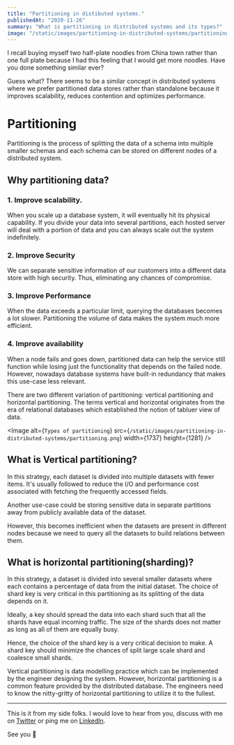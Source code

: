 ```yaml
---
title: "Partitioning in distibuted systems."
publishedAt: "2020-11-26"
summary: "What is partitioning in distributed systems and its types?"
image: "/static/images/partitioning-in-distributed-systems/partitioning.png"
---
```


I recall buying myself two half-plate noodles from China town rather than one full plate because I had this feeling that I would get more noodles. Have you done something similar ever?

Guess what? There seems to be a similar concept in distributed systems where we prefer partitioned data stores rather than standalone because it improves scalability, reduces contention and optimizes performance. 

# Partitioning 

Partitioning is the process of splitting the data of a schema into multiple smaller schemas and each schema can be stored on different nodes of a distributed system.

## Why partitioning data?

### 1. Improve scalability.

When you scale up a database system, it will eventually hit its physical capability. If you divide your data into several partitions, each hosted server will deal with a portion of data and you can always scale out the system indefinitely. 

### 2. Improve Security

We can separate sensitive information of our customers into a different data store with high security. Thus, eliminating any chances of compromise. 

### 3. Improve Performance

When the data exceeds a particular limit, querying the databases becomes a lot slower. Partitioning the volume of data makes the system much more efficient. 

### 4. Improve availability 

When a node fails and goes down, partitioned data can help the service still function while losing just the functionality that depends on the failed node. However, nowadays database systems have built-in redundancy that makes this use-case less relevant.

There are two different variation of partitioning: vertical partitioning and horizontal partitioning. The terms vertical and horizontal originates from the era of relational databases which established the notion of tabluer view of data. 

<Image
    alt={`Types of partitioning`}
    src={`/static/images/partitioning-in-distributed-systems/partitioning.png`}
    width={1737}
    height={1281}
/>


## What is Vertical partitioning?
In this strategy, each dataset is divided into multiple datasets with fewer items. It's usually followed to reduce the I/O and performance cost associated with fetching the frequently accessed fields. 

Another use-case could be storing sensitive data in separate partitions away from publicly available data of the dataset.

However, this becomes inefficient when the datasets are present in different nodes because we need to query all the datasets to build relations between them. 

## What is horizontal partitioning(sharding)? 

In this strategy, a dataset is divided into several smaller datasets where each contains a percentage of data from the initial dataset. The choice of shard key is very critical in this partitioning as its splitting of the data depends on it. 

Ideally, a key should spread the data into each shard such that all the shards have equal incoming traffic. The size of the shards does not matter as long as all of them are equally busy.

Hence, the choice of the shard key is a very critical decision to make. A shard key should minimize the chances of split large scale shard and coalesce small shards. 

Vertical partitioning is data modelling practice which can be implemented by the engineer designing the system. However, horizontal partitioning is a common feature provided by the distributed database. The engineers need to know the nitty-gritty of horizontal partitioning to utilize it to the fullest. 

---

This is it from my side folks. I would love to hear from you, discuss with me on [Twitter](https://twitter.com/itsrklover) or ping me on [LinkedIn](https://www.linkedin.com/in/iamsaumya/).

See you 👋
